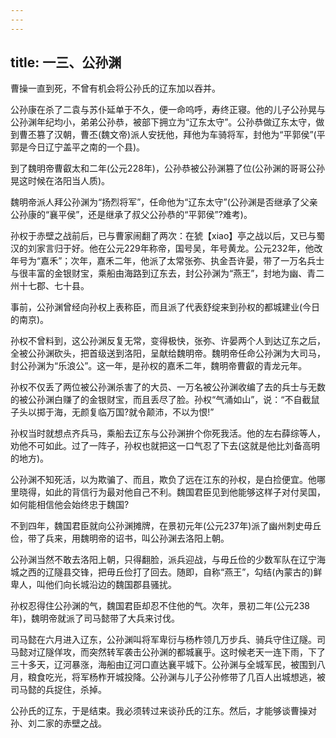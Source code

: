 ```yaml
---
---
---
```

title: 一三、公孙渊
---



曹操一直到死，不曾有机会将公孙氏的辽东加以吞并。

公孙康在杀了二袁与苏仆延单于不久，便一命呜呼，寿终正寝。他的儿子公孙晃与公孙渊年纪均小，弟弟公孙恭，被部下拥立为“辽东太守”。公孙恭做辽东太守，做到曹丕篡了汉朝，曹丕(魏文帝)派人安抚他，拜他为车骑将军，封他为“平郭侯”(平郭是今日辽宁盖平之南的一个县)。

到了魏明帝曹叡太和二年(公元228年)，公孙恭被公孙渊篡了位(公孙渊的哥哥公孙晃这时候在洛阳当人质)。

魏明帝派人拜公孙渊为“扬烈将军”，任命他为“辽东太守”(公孙渊是否继承了父亲公孙康的“襄平侯”，还是继承了叔父公孙恭的“平郭侯”?难考)。

孙权于赤壁之战前后，已与曹家闹翻了两次：在猇【xiao】亭之战以后，又已与蜀汉的刘家言归于好。他在公元229年称帝，国号吴，年号黄龙。公元232年，他改年号为“嘉禾”；次年，嘉禾二年，他派了太常张弥、执金吾许晏，带了一万名兵士与很丰富的金银财宝，乘船由海路到辽东去，封公孙渊为“燕王”，封地为幽、青二州十七郡、七十县。

事前，公孙渊曾经向孙权上表称臣，而且派了代表舒绽来到孙权的都城建业(今日的南京)。

孙权不曾料到，这公孙渊反复无常，变得极快，张弥、许晏两个人到达辽东之后，全被公孙渊砍头，把首级送到洛阳，呈献给魏明帝。魏明帝任命公孙渊为大司马，封公孙渊为“乐浪公”。这一年，是孙权的嘉禾二年，魏明帝曹叡的青龙元年。

孙权不仅丢了两位被公孙渊杀害了的大员、一万名被公孙渊收编了去的兵士与无数的被公孙渊白赚了的金银财宝，而且丢尽了脸。孙权“气涌如山”，说：“不自截鼠子头以掷于海，无颜复临万国?就令颠沛，不以为恨!”

孙权当时就想点齐兵马，乘船去辽东与公孙渊拚个你死我活。他的左右薛综等人，劝他不可如此。过了一阵子，孙权也就把这一口气忍了下去(这就是他比刘备高明的地方)。

公孙渊不知死活，以为欺骗了、而且，欺负了远在江东的孙权，是白捡便宜。他哪里晓得，如此的背信行为最对他自己不利。魏国君臣见到他能够这样子对付吴国，如何能相信他会始终忠于魏国?

不到四年，魏国君臣就向公孙渊摊牌，在景初元年(公元237年)派了幽州刺史毋丘俭，带了兵来，用魏明帝的诏书，叫公孙渊去洛阳上朝。

公孙渊当然不敢去洛阳上朝，只得翻脸，派兵迎战，与毋丘俭的少数军队在辽宁海城之西的辽隧县交锋，把毋丘俭打了回去。随即，自称“燕王”，勾结(內蒙古的)鲜卑人，叫他们向长城沿边的魏国郡县骚扰。

孙权忍得住公孙渊的气，魏国君臣却忍不住他的气。次年，景初二年(公元238年)，魏明帝就派了司马懿带了大兵来讨伐。

司马懿在六月进入辽东，公孙渊叫将军卑衍与杨柞领几万步兵、骑兵守住辽隧。司马懿对辽隧佯攻，而突然转军袭击公孙渊的都城襄乎。这时候老天一连下雨，下了三十多天，辽河暴涨，海船由辽河口直达襄平城下。公孙渊与全城军民，被围到八月，粮食吃光，将军杨柞开城投降。公孙渊与儿子公孙修带了几百人出城想逃，被司马懿的兵捉住，杀掉。

公孙氏的辽东，于是结束。我必须转过来谈孙氏的江东。然后，才能够谈曹操对孙、刘二家的赤壁之战。